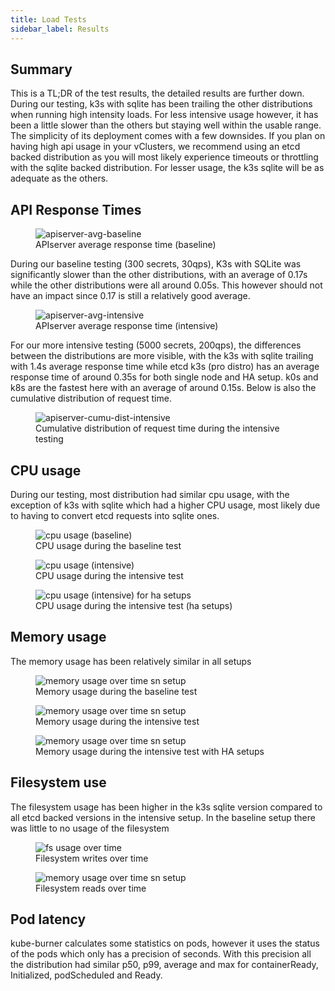 ```yaml
---
title: Load Tests
sidebar_label: Results
---
```


## Summary

This is a TL;DR of the test results, the detailed results are further down. During our testing, k3s with sqlite has been trailing the other distributions when running high intensity loads. For less intensive usage however, it has been a little slower than the others but staying well within the usable range. The simplicity of its deployment comes with a few downsides.
If you plan on having high api usage in your vClusters, we recommend using an etcd backed distribution as you will most likely experience timeouts or throttling with the sqlite backed distribution. For lesser usage, the k3s sqlite will be as adequate as the others.


## API Response Times

<figure>
  <img src="/docs/media/diagrams/apiserver-latency-baseline.svg" alt="apiserver-avg-baseline" />
  <figcaption>APIserver average response time (baseline)</figcaption>
</figure>

During our baseline testing (300 secrets, 30qps), K3s with SQLite was significantly slower than the other distributions, with an average of 0.17s while the other distributions were all around 0.05s. This however should not have an impact since 0.17 is still a relatively good average.


<figure>
  <img src="/docs/media/diagrams/apiserver-latency-intensive.svg" alt="apiserver-avg-intensive" />
  <figcaption>APIserver average response time (intensive)</figcaption>
</figure>

For our more intensive testing (5000 secrets, 200qps), the differences between the distributions are more visible, with the k3s with sqlite trailing with 1.4s average response time while etcd k3s (pro distro) has an average response time of around 0.35s for both single node and HA setup. k0s and k8s are the fastest here with an average of around 0.15s. Below is also the cumulative distribution of request time.


<figure>
  <img src="/docs/media/diagrams/cumu-distribution-apiserver.svg" alt="apiserver-cumu-dist-intensive" />
  <figcaption>Cumulative distribution of request time during the intensive testing</figcaption>
</figure>

## CPU usage

During our testing, most distribution had similar cpu usage, with the exception of k3s with sqlite which had a higher CPU usage, most likely due to having to convert etcd requests into sqlite ones.

<figure>
  <img src="/docs/media/diagrams/cpu-sn-baseline.svg" alt="cpu usage (baseline)" />
  <figcaption>CPU usage during the baseline test</figcaption>
</figure>

<figure>
  <img src="/docs/media/diagrams/cpu-sn-intensive.svg" alt="cpu usage (intensive)" />
  <figcaption>CPU usage during the intensive test</figcaption>
</figure>

<figure>
  <img src="/docs/media/diagrams/cpu-intensive-ha.svg" alt="cpu usage (intensive) for ha setups" />
  <figcaption>CPU usage during the intensive test (ha setups)</figcaption>
</figure>

## Memory usage

The memory usage has been relatively similar in all setups

<figure>
  <img src="/docs/media/diagrams/mem-usage-baseline.svg" alt="memory usage over time sn setup" />
  <figcaption>Memory usage during the baseline test</figcaption>
</figure>

<figure>
  <img src="/docs/media/diagrams/mem-usage-intensive.svg" alt="memory usage over time sn setup" />
  <figcaption>Memory usage during the intensive test</figcaption>
</figure>

<figure>
  <img src="/docs/media/diagrams/mem-usage-ha.svg" alt="memory usage over time sn setup" />
  <figcaption>Memory usage during the intensive test with HA setups</figcaption>
</figure>

## Filesystem use

The filesystem usage has been higher in the k3s sqlite version compared to all etcd backed versions in the intensive setup. In the baseline setup there was little to no usage of the filesystem

<figure>
  <img src="/docs/media/diagrams/fs-write-intensive.svg" alt="fs usage over time" />
  <figcaption>Filesystem writes over time</figcaption>
</figure>
<figure>
  <img src="/docs/media/diagrams/fs-read-intensive.svg" alt="memory usage over time sn setup" />
  <figcaption>Filesystem reads over time</figcaption>
</figure>

## Pod latency

kube-burner calculates some statistics on pods, however it uses the status of the pods which only has a precision of seconds. With this precision all the distribution had similar p50, p99, average and max for containerReady, Initialized, podScheduled and Ready.
